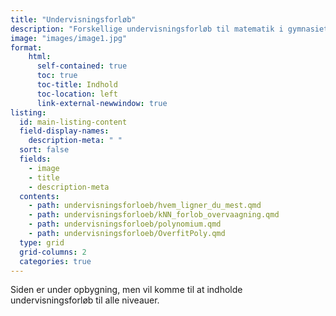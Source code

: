 ```yaml
---
title: "Undervisningsforløb"
description: "Forskellige undervisningsforløb til matematik i gymnasiet, som inddrager AI. Der findes forløb til både A-, B- og C-niveau."
image: "images/image1.jpg"
format:
    html: 
      self-contained: true
      toc: true
      toc-title: Indhold
      toc-location: left
      link-external-newwindow: true
listing:
  id: main-listing-content
  field-display-names:
    description-meta: " "
  sort: false
  fields: 
    - image
    - title
    - description-meta
  contents: 
    - path: undervisningsforloeb/hvem_ligner_du_mest.qmd
    - path: undervisningsforloeb/kNN_forlob_overvaagning.qmd
    - path: undervisningsforloeb/polynomium.qmd
    - path: undervisningsforloeb/OverfitPoly.qmd 
  type: grid
  grid-columns: 2
  categories: true
---
```



Siden er under opbygning, men vil komme til at indholde undervisningsforløb til alle niveauer.

::: {#main-listing-content}
:::